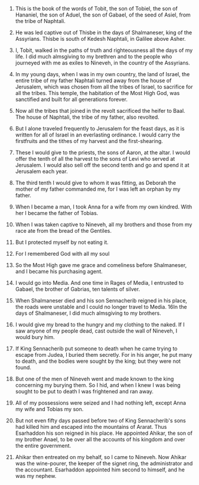 
1. This is the book of the words of Tobit, the son of Tobiel, the son of Hananiel, the son of Aduel, the son of Gabael, of the seed of Asiel, from the tribe of Naphtali.

2. He was led captive out of Thisbe in the days of Shalmaneser, king of the Assyrians. Thisbe is south of Kedesh Naphtali, in Galilee above Asher.

3. I, Tobit, walked in the paths of truth and righteousness all the days of my life. I did much almsgiving to my brethren and to the people who journeyed with me as exiles to Nineveh, in the country of the Assyrians.

4. In my young days, when I was in my own country, the land of Israel, the entire tribe of my father Naphtali turned away from the house of Jerusalem, which was chosen from all the tribes of Israel, to sacrifice for all the tribes. This temple, the habitation of the Most High God, was sanctified and built for all generations forever.

5. Now all the tribes that joined in the revolt sacrificed the heifer to Baal. The house of Naphtali, the tribe of my father, also revolted.

6. But I alone traveled frequently to Jerusalem for the feast days, as it is written for all of Israel in an everlasting ordinance. I would carry the firstfruits and the tithes of my harvest and the first-shearing.

7. These I would give to the priests, the sons of Aaron, at the altar. I would offer the tenth of all the harvest to the sons of Levi who served at Jerusalem. I would also sell off the second tenth and go and spend it at Jerusalem each year.

8. The third tenth I would give to whom it was fitting, as Deborah the mother of my father commanded me, for I was left an orphan by my father.

9. When I became a man, I took Anna for a wife from my own kindred. With her I became the father of Tobias.

10. When I was taken captive to Nineveh, all my brothers and those from my race ate from the bread of the Gentiles.

11. But I protected myself by not eating it.

12. For I remembered God with all my soul

13. So the Most High gave me grace and comeliness before Shalmaneser, and I became his purchasing agent.

14. I would go into Media. And one time in Rages of Media, I entrusted to Gabael, the brother of Gabrias, ten talents of silver.

15. When Shalmaneser died and his son Sennacherib reigned in his place, the roads were unstable and I could no longer travel to Media. 16In the days of Shalmaneser, I did much almsgiving to my brothers.

16. I would give my bread to the hungry and my clothing to the naked. If I saw anyone of my people dead, cast outside the wall of Nineveh, I would bury him.

17. If King Sennacherib put someone to death when he came trying to escape from Judea, I buried them secretly. For in his anger, he put many to death, and the bodies were sought by the king; but they were not found.

18. But one of the men of Nineveh went and made known to the king concerning my burying them. So I hid, and when I knew I was being sought to be put to death I was frightened and ran away.

19. All of my possessions were seized and I had nothing left, except Anna my wife and Tobias my son.

20. But not even fifty days passed before two of King Sennacherib's sons had killed him and escaped into the mountains of Ararat. Thus Esarhaddon his son reigned in his place. He appointed Ahikar, the son of my brother Anael, to be over all the accounts of his kingdom and over the entire government.

21. Ahikar then entreated on my behalf, so I came to Nineveh. Now Ahikar was the wine-pourer, the keeper of the signet ring, the administrator and the accountant. Esarhaddon appointed him second to himself, and he was my nephew.


